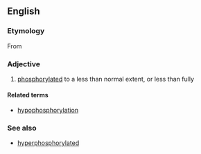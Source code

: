 ==English==

===Etymology===
From {{prefix|hypo|phosphorylated}}

===Adjective===
{{en-adj}}

#{{biochemistry}} [[phosphorylated]] to a less than normal extent, or less than fully

====Related terms====
* [[hypophosphorylation]]

===See also===
*[[hyperphosphorylated]]